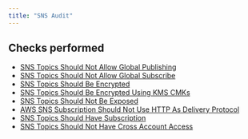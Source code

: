 ```yaml
---
title: "SNS Audit"
---
```


## Checks performed

- [SNS Topics Should Not Allow Global Publishing](snsmonitoring/rules/is_topic_publishing_public)
- [SNS Topics Should Not Allow Global Subscribe](snsmonitoring/rules/is_topic_subscription_public)
- [SNS Topics Should Be Encrypted](snsmonitoring/rules/is_sns_topic_encrypted)
- [SNS Topics Should Be Encrypted Using KMS CMKs](snsmonitoring/rules/is_topic_cmk_encrypted)
- [SNS Topics Should Not Be Exposed](snsmonitoring/rules/is_topic_exposed)
- [AWS SNS Subscription Should Not Use HTTP As Delivery Protocol](snsmonitoring/rules/is_subscription_secure_only)
- [SNS Topics Should Have Subscription](snsmonitoring/rules/topics_has_subscription)
- [SNS Topics Should Not Have Cross Account Access](snsmonitoring/rules/sns_cross_account_access)
